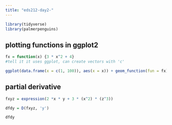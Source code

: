 ```yaml
---
title: "eds212-day2-"
---
```


```r
library(tidyverse)
library(palmerpenguins)
```

## plotting functions in ggplot2

```r
fx = function(x) {3 * x^2 + 4}
#tell it it uses ggplot, can create vectors with 'c'

ggplot(data.frame(x = c(1, 100)), aes(x = x)) + geom_function(fun = fx)
```

## partial derivative

```r
fxyz = expression(2 *x * y + 3 * (x^2) * (z^3))

dfdy = D(fxyz, 'y')

dfdy
```
